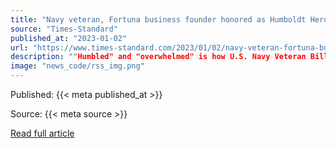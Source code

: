 ```yaml
---
title: "Navy veteran, Fortuna business founder honored as Humboldt Hero"
source: "Times-Standard"
published_at: "2023-01-02"
url: "https://www.times-standard.com/2023/01/02/navy-veteran-fortuna-business-founder-honored-as-humboldt-hero/"
description: ""Humbled" and "overwhelmed" is how U.S. Navy Veteran Bill Hummel described his feelings about being recognized as Humboldt’s Hero of the Month, by Eureka State Farm Agent Scott Hammond."
image: "news_code/rss_img.png"
---
```



  Published: {{< meta published_at >}}
  

  Source: {{< meta source >}}
  

  [Read full article]({{< meta url >}})
  

